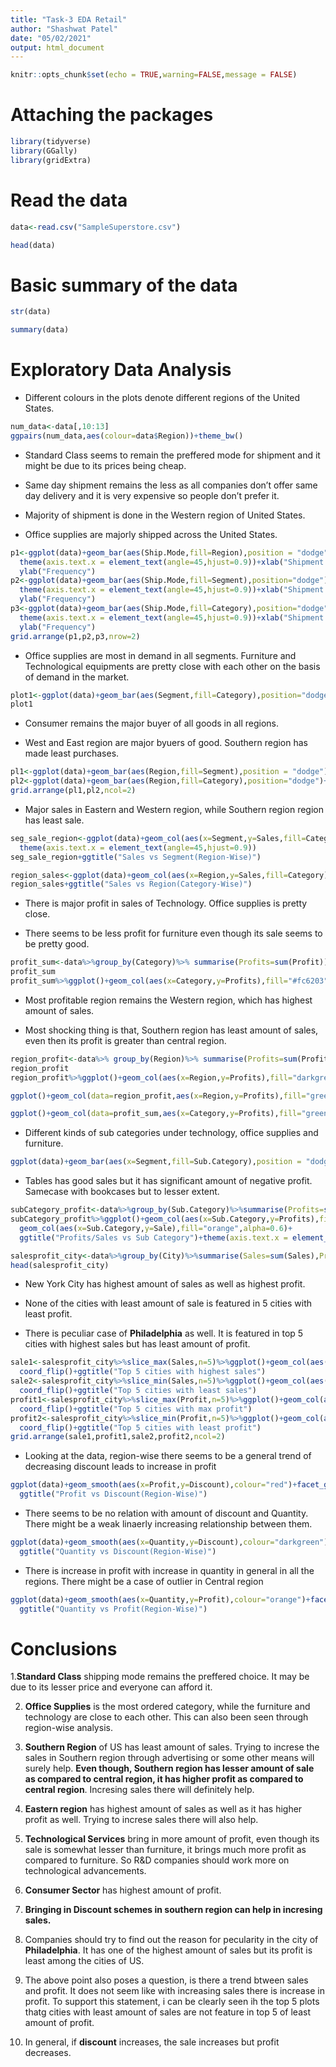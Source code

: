 ```yaml
---
title: "Task-3 EDA Retail"
author: "Shashwat Patel"
date: "05/02/2021"
output: html_document
---
```


```r
knitr::opts_chunk$set(echo = TRUE,warning=FALSE,message = FALSE)

```
# **Attaching the packages**
```r
library(tidyverse)
library(GGally)
library(gridExtra)
```

# **Read the data**

```r
data<-read.csv("SampleSuperstore.csv")
```



```r
head(data)
```

# **Basic summary of the data**

```r
str(data)
```

```r
summary(data)
```

# **Exploratory Data Analysis**

- Different colours in the plots denote different regions of the United States.

```r
num_data<-data[,10:13]
ggpairs(num_data,aes(colour=data$Region))+theme_bw()
```

- Standard Class seems to remain the preffered mode for shipment and it might be due to its prices being cheap.

- Same day shipment remains the less as all companies don't offer same day delivery and it is very expensive so people don't prefer it.

- Majority of shipment is done in the Western region of United States.

- Office supplies are majorly shipped across the United States.

```r
p1<-ggplot(data)+geom_bar(aes(Ship.Mode,fill=Region),position = "dodge")+
  theme(axis.text.x = element_text(angle=45,hjust=0.9))+xlab("Shipment Mode")+
  ylab("Frequency")
p2<-ggplot(data)+geom_bar(aes(Ship.Mode,fill=Segment),position="dodge")+
  theme(axis.text.x = element_text(angle=45,hjust=0.9))+xlab("Shipment Mode")+
  ylab("Frequency")
p3<-ggplot(data)+geom_bar(aes(Ship.Mode,fill=Category),position="dodge")+
  theme(axis.text.x = element_text(angle=45,hjust=0.9))+xlab("Shipment Mode")+
  ylab("Frequency")
grid.arrange(p1,p2,p3,nrow=2)
```

- Office supplies are most in demand in all segments. Furniture and Technological equipments are pretty close with each other on the basis of demand in the market.

```r
plot1<-ggplot(data)+geom_bar(aes(Segment,fill=Category),position="dodge")+ ylab("Frequency")
plot1


```

- Consumer remains the major buyer of all goods in all regions.

- West and East region are major byuers of good. Southern region has made least purchases.

```r
pl1<-ggplot(data)+geom_bar(aes(Region,fill=Segment),position = "dodge")+ ylab("Frequency")
pl2<-ggplot(data)+geom_bar(aes(Region,fill=Category),position="dodge")+ ylab("Frequency")
grid.arrange(pl1,pl2,ncol=2)
```

- Major sales in Eastern and Western region, while Southern region region has least sale.

```r
seg_sale_region<-ggplot(data)+geom_col(aes(x=Segment,y=Sales,fill=Category))+facet_grid(.~Region)+
  theme(axis.text.x = element_text(angle=45,hjust=0.9))
seg_sale_region+ggtitle("Sales vs Segment(Region-Wise)")

```

```r
region_sales<-ggplot(data)+geom_col(aes(x=Region,y=Sales,fill=Category))
region_sales+ggtitle("Sales vs Region(Category-Wise)")
```

- There is major profit in sales of Technology. Office supplies is pretty close.

- There seems to be less profit for furniture even though its sale seems to be pretty good.

```r
profit_sum<-data%>%group_by(Category)%>% summarise(Profits=sum(Profit))
profit_sum
profit_sum%>%ggplot()+geom_col(aes(x=Category,y=Profits),fill="#fc6203")+ggtitle("Profits vs Category")

```

- Most profitable region remains the Western region, which has highest amount of sales.

- Most shocking thing is that, Southern region has least amount of sales, even then its profit is greater than central region.


```r
region_profit<-data%>% group_by(Region)%>% summarise(Profits=sum(Profit))
region_profit
region_profit%>%ggplot()+geom_col(aes(x=Region,y=Profits),fill="darkgreen")+ggtitle("Profits vs Region")
```

```r
ggplot()+geom_col(data=region_profit,aes(x=Region,y=Profits),fill="green")+geom_col(data=data,aes(x=Region,y=Sales),fill="orange",alpha=0.5)+ggtitle("Profits/Sales vs Region")+ylab("Profits/Sales")
```


```r
ggplot()+geom_col(data=profit_sum,aes(x=Category,y=Profits),fill="green")+geom_col(data=data,aes(x=Category,y=Sales),fill="red",alpha=0.5)+ylab("Profits/Sales vs Category")+ggtitle("Profits/Sales vs Category")
```

- Different kinds of sub categories under technology, office supplies and furniture.

```r
ggplot(data)+geom_bar(aes(x=Segment,fill=Sub.Category),position = "dodge")
```

- Tables has good sales but it has significant amount of negative profit. Samecase with bookcases but to lesser extent.

```r
subCategory_profit<-data%>%group_by(Sub.Category)%>%summarise(Profits=sum(Profit),Sale=sum(Sales))
subCategory_profit%>%ggplot()+geom_col(aes(x=Sub.Category,y=Profits),fill="blue")+
  geom_col(aes(x=Sub.Category,y=Sale),fill="orange",alpha=0.6)+
  ggtitle("Profits/Sales vs Sub Category")+theme(axis.text.x = element_text(angle=45,hjust=0.9))

```

```r
salesprofit_city<-data%>%group_by(City)%>%summarise(Sales=sum(Sales),Profit=sum(Profit))
head(salesprofit_city)

```

- New York City has highest amount of sales as well as highest profit.

- None of the cities with least amount of sale is featured in 5 cities with least profit. 

- There is peculiar case of **Philadelphia** as well. It is featured in top 5 cities with highest sales but has least amount of profit.


```r
sale1<-salesprofit_city%>%slice_max(Sales,n=5)%>%ggplot()+geom_col(aes(x=City,y=Sales),fill="green")+
  coord_flip()+ggtitle("Top 5 cities with highest sales")
sale2<-salesprofit_city%>%slice_min(Sales,n=5)%>%ggplot()+geom_col(aes(x=City,y=Sales),fill="green")+
  coord_flip()+ggtitle("Top 5 cities with least sales")
profit1<-salesprofit_city%>%slice_max(Profit,n=5)%>%ggplot()+geom_col(aes(x=City,y=Profit),fill="orange")+
  coord_flip()+ggtitle("Top 5 cities with max profit")
profit2<-salesprofit_city%>%slice_min(Profit,n=5)%>%ggplot()+geom_col(aes(x=City,y=Profit),fill="orange")+
  coord_flip()+ggtitle("Top 5 cities with least profit")
grid.arrange(sale1,profit1,sale2,profit2,ncol=2)

```

- Looking at the data, region-wise there seems to be a general trend of decreasing discount leads to increase in profit

```r
ggplot(data)+geom_smooth(aes(x=Profit,y=Discount),colour="red")+facet_grid(.~Region)+
  ggtitle("Profit vs Discount(Region-Wise)")
```


- There seems to be no relation with amount of discount and Quantity. There might be a weak linaerly increasing relationship between them.

```r
ggplot(data)+geom_smooth(aes(x=Quantity,y=Discount),colour="darkgreen")+facet_grid(.~Region)+
  ggtitle("Quantity vs Discount(Region-Wise)")
```

- There is increase in profit with increase in quantity in general in all the regions. There might be a case of outlier in Central region

```r
ggplot(data)+geom_smooth(aes(x=Quantity,y=Profit),colour="orange")+facet_grid(.~Region)+
  ggtitle("Quantity vs Profit(Region-Wise)")
```


# **Conclusions**

1.**Standard Class** shipping mode remains the preffered choice. It may be due to its lesser price and everyone can afford it.

2. **Office Supplies** is the most ordered category, while the furniture and technology are close to each other. This can also been seen through region-wise analysis.

3. **Southern Region** of US has least amount of sales. Trying to increse the sales in Southern region through advertising or some other means will surely help. **Even though, Southern region has lesser amount of sale as compared to central region, it has higher profit as compared to central region**. Incresing sales there will definitely help.

4. **Eastern region** has highest amount of sales as well as it has higher profit as well. Trying to increse sales there will also help.

5. **Technological Services** bring in more amount of profit, even though its sale is somewhat lesser than furniture, it brings much more profit as compared to furniture. So R&D companies should work more on technological advancements.

6. **Consumer Sector** has highest amount of profit.

7. **Bringing in Discount schemes in southern region can help in incresing sales.**

8. Companies should try to find out the reason for pecularity in the city of **Philadelphia**. It has one of the highest amount of sales but its profit is least among the cities of US.

9. The above point also poses a question, is there a trend btween sales and profit. It does not seem like with increasing sales there is increase in profit. To support this statement, i can be clearly seen ih the top 5 plots thatg cities with least amount of sales are not feature in top 5 of least amount of profit.

10. In general, if **discount** increases, the sale increases but profit decreases.














